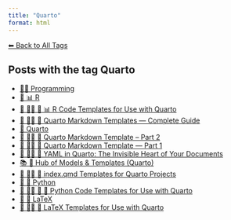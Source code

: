 ```yaml
---
title: "Quarto"
format: html
---
```


[⬅ Back to All Tags](../tags.qmd)

## Posts with the tag **Quarto**

- [👨‍💻 Programming](/posts/programming/index.html)
- [📄 📊 R](/posts/programming/r/index.html)
- [📘 👨‍💻 📄 📊 R Code Templates for Use with Quarto](/posts/programming/r/models-r-quarto.html)
- [📘 👨‍💻 📄 Quarto Markdown Templates — Complete Guide](/posts/programming/quarto/models-quarto-markdown.html)
- [📄 Quarto](/posts/programming/quarto/index.html)
- [📘 👨‍💻 📄 Quarto Markdown Template -- Part 2](/posts/programming/quarto/others-models-markdown.html)
- [📘 👨‍💻 📄 Quarto Markdown Template — Part 1](/posts/programming/quarto/models-markdown.html)
- [📘 👨‍💻 📄 YAML in Quarto: The Invisible Heart of Your Documents](/posts/programming/quarto/yaml-in-quarto.html)
- [📚 📄 Hub of Models & Templates (Quarto)](/posts/programming/quarto/models-hub.html)
- [📘 👨‍💻 📄 index.qmd Templates for Quarto Projects](/posts/programming/quarto/models-index-quarto.html)
- [📄 🐍 Python](/posts/programming/python/index.html)
- [📘 👨‍💻 📄 🐍 Python Code Templates for Use with Quarto](/posts/programming/python/models-python-quarto.html)
- [📄 📐 LaTeX](/posts/programming/latex/index.html)
- [📘 👨‍💻 📐 LaTeX Templates for Use with Quarto](/posts/programming/latex/models-latex-quarto.html)
